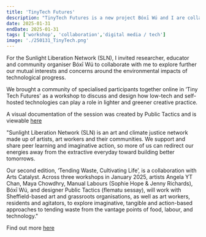 ```yaml
---
title: 'TinyTech Futures'
description: "TinyTech Futures is a new project Bóxī Wú and I are collaborating on to explore how low-tech and self-hosted technologies can play a role in lighter and greener creative practices. Our first workshop with specialised participants working with these ideas and practices gave a communal space for co-learning."
date: 2025-01-31
endDate: 2025-01-31
tags: ['workshop', 'collaboration','digital media / tech']
image: './250131_TinyTech.png'
---
```


For the Sunlight Liberation Network (SLN), I invited researcher, educator and community organiser Bóxī Wú to collaborate with me to explore further our mutual interests and concerns around the environmental impacts of technological progress. 

We brought a community of specialised participants together online in ‘Tiny Tech Futures' as a workshop to discuss and design how low-tech and self-hosted technologies can play a role in lighter and greener creative practice.

A visual documentation of the session was created by Public Tactics and is viewable [here](https://artscatalyst.org/wp-content/uploads/2024/11/Tiny-Tech-Futures_FD-1.pdf  )

"Sunlight Liberation Network (SLN) is an art and climate justice network made up of artists, art workers and their communities. We support and share peer learning and imaginative action, so more of us can redirect our energies away from the extractive everyday toward building better tomorrows. 

Our second edition, ‘Tending Waste, Cultivating Life’, is a collaboration with Arts Catalyst. Across three workshops in January 2025, artists Angela YT Chan, Maya Chowdhry, Manual Labours (Sophie Hope & Jenny Richards), Bóxī Wú, and designer Public Tactics (flematu sessay), will work with Sheffield-based art and grassroots organisations, as well as art workers, residents and agitators, to explore imaginative, tangible and action-based approaches to tending waste from the vantage points of food, labour, and technology." 

Find out more [here](https://artscatalyst.org/whats-on/sunlight-liberation-network-tending-waste-cultivating-life/)


